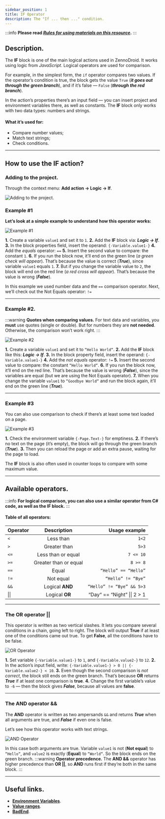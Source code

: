 ```yaml
---
sidebar_position: 1
title: IF Operator
description: The "If ... then ..." condition.
---
```

:::info **Please read [*Rules for using materials on this resource*](../../Disclaimer).**
:::
## Description.
The **IF** block is one of the main logical actions used in ZennoDroid. It works using logic from *JavaScript*. Logical operators are used for comparison.

For example, in the simplest form, the `if` operator compares two values. If the operator’s condition is true, the block gets the value `True` (***it goes out through the green branch***), and if it’s false — `False` (***through the red branch***).

In the action’s properties there’s an input field — you can insert project and environment variables there, as well as constants. The **IF** block only works with two data types: numbers and strings.

#### What it’s used for:
- Compare number values;
- Match text strings;
- Check conditions.
_______________________________________________
## How to use the IF action?
### Adding to the project.
Through the context menu: **Add action → Logic → If**.

![Adding to the project.](./assets/IF/IF_pic6.png)

### Example #1
**Let’s look at a simple example to understand how this operator works:**

![Example #1](./assets/IF/IF_pic1.png)

**1.** Create a variable `value1` and set it to `1`.
**2.** Add the **IF** block via: ***Logic → If***.
**3.** In the block properties field, insert the operand: `{-Variable.value1-}`
**4.** Add the *equals* operator: `==`
**5.** Insert the second value to compare: the constant `1`.
**6.** If you run the block now, it’ll end on the green line (*a green check will appear*). That’s because the value is correct (***True***), since variable `value1` equals `1`.
**7.** But if you change the variable value to `2`, the block will end on the red line (*a red cross will appear*). That’s because the value is wrong (***False***).

In this example we used number data and the `==` comparison operator. Next, we’ll check out the Not Equals operator: `!=`
_______________________________________________
### Example #2.
:::warning **Quotes when comparing values.**
For text data and variables, you **must** use quotes (single or double). But for numbers they are **not needed**. Otherwise, the comparison won’t work right.
:::

![Example #2](./assets/IF/IF_pic2.png)

**1.** Create a variable `value1` and set it to `“Hello World“`.
**2.** Add the **IF** block like this: ***Logic → If***.
**3.** In the block property field, insert the operand: `{-Variable.value1-}`
**4.** Add the *not equals* operator: `!=`
**5.** Insert the second value to compare: the constant `“Hello World“`.
**6.** If you run the block now, it’ll end on the red line. That’s because the value is wrong (***False***), since the variables are equal (but we are using the Not Equals operator).
**7.** When you change the variable `value1` to `“Goodbye World“` and run the block again, it’ll end on the green line (***True***).
_______________________________________________
### Example #3
You can also use comparison to check if there’s at least some text loaded on a page.

![Example #3](./assets/IF/IF_pic5.png)

**1.** Check the environment variable `{-Page.Text-}` for emptiness.
**2.** If there’s no text on the page (it’s empty), the block will go through the green branch (***True***).
**3.** Then you can reload the page or add an extra pause, waiting for the page to load.

The **IF** block is also often used in counter loops to compare with some maximum value.
_______________________________________________
## Available operators.
:::info **For logical comparison, you can also use a similar operator from C# code, as well as the IF block.**
:::
#### Table of all operators:
| Operator  |      Description     |  Usage example |
|----------|:-------------:|------:|
| `<` |  Less than | `1<2` |
| `>` |  Greater than   |   `5>3` |
| `<=` | Less than or equal | `7 <= 10` |  
| `>=` |  Greater than or equal | `8 >= 8` |
| `==` |    Equal   |   `“Hello” == “Hello”` |
| `!=` | Not equal | `“Hello” != “Bye”` |
| `&&` |  Logical **AND** | `“Hello” != “Bye” && 5>3` |
| &#124;&#124; |    Logical **OR**   |  “Day“ == “Night” &#124;&#124; 2 > 1  |
_______________________________________________
### The OR operator ||
This operator is written as two vertical slashes. It lets you compare several conditions in a chain, going left to right. The block will output **True** if at least one of the conditions came out true. To get **False**, all the conditions have to be false.

![OR Operator](./assets/IF/IF_pic3.png)

**1.** Set variable `{-Variable.value1-}` to `1`, and `{-Variable.value2-}` to `12`.
**2.** In the action’s input field, write: `{-Variable.value1-} > 0 || {-Variable.value2-} < 10`.
**3.** Even though the second comparison is *not correct*, the block still ends on the green branch. That’s because **OR** returns ***True*** if at least one comparison is **true**.
**4.** Change the first variable’s value to `-6` — then the block gives ***False***, because all values are **false**.
_______________________________________________
### The AND operator &&
The **AND** operator is written as two ampersands `&&` and returns ***True*** when all arguments are true, and ***False*** if even one is false.

Let’s see how this operator works with text strings.

![AND Operator](./assets/IF/IF_pic4.png)

In this case both arguments are true. Variable `value1` is not (**Not equal**) to `“Hello“`, and `value2` is exactly (**Equal**) to `“World“`. So the block ends on the green branch.
:::warning **Operator precedence.**
The **AND &&** operator has higher precedence than **OR ||**, so **AND** runs first if they’re both in the same block.
:::
_______________________________________________
## Useful links.
- [**Environment Variables**](../../pm/Creating/Variables).
- [**Value ranges**](../../pm/Creating/Value_Ranges).
- [**BadEnd**](./BadEnd).